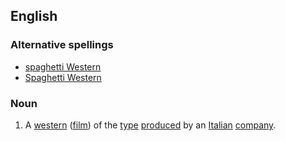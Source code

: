 ==English==
{{wikipedia}}
===Alternative spellings===
*[[spaghetti Western]]
*[[Spaghetti Western]]
===Noun===
{{en-noun|sg=[[spaghetti]] [[western]]}}
#A [[western]] ([[film]]) of the [[type]] [[produce]]d by an [[Italian]] [[company]].
